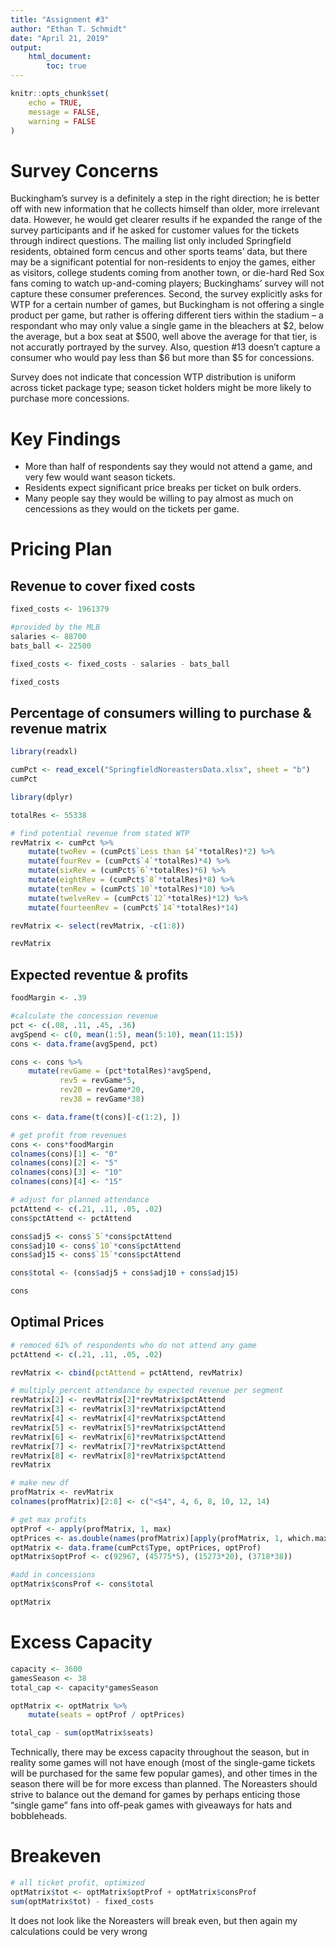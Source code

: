 ```yaml
---
title: "Assignment #3"
author: "Ethan T. Schmidt"
date: "April 21, 2019"
output: 
    html_document:
        toc: true
---
```

```r
knitr::opts_chunk$set(
	echo = TRUE,
	message = FALSE,
	warning = FALSE
)
```

# Survey Concerns
Buckingham's survey is a definitely a step in the right direction; he is better off with new information that he collects himself than older, more irrelevant data. However, he would get clearer results if he expanded the range of the survey participants and if he asked for customer values for the tickets through indirect questions. The mailing list only included Springfield residents, obtained form cencus and other sports teams' data, but there may be a significant potential for non-residents to enjoy the games, either as visitors, college students coming from another town, or die-hard Red Sox fans coming to watch up-and-coming players; Buckinghams' survey will not capture these consumer preferences. Second, the survey explicitly asks for WTP for a certain number of games, but Buckingham is not offering a single product per game, but rather is offering different tiers within the stadium -- a respondant who may only value a single game in the bleachers at $2, below the average, but a box seat at $500, well above the average for that tier, is not accuratly portrayed by the survey. Also, question #13 doesn't capture a consumer who would pay less than $6 but more than $5 for concessions.

Survey does not indicate that concession WTP distribution is uniform across ticket package type; season ticket holders might be more likely to purchase more concessions.

# Key Findings
* More than half of respondents say they would not attend a game, and very few would want season tickets. 
* Residents expect significant price breaks per ticket on bulk orders. 
* Many people say they would be willing to pay almost as much on cencessions as they would on the tickets per game.

# Pricing Plan
## Revenue to cover fixed costs
```r
fixed_costs <- 1961379

#provided by the MLB
salaries <- 88700
bats_ball <- 22500

fixed_costs <- fixed_costs - salaries - bats_ball

fixed_costs
```

## Percentage of consumers willing to purchase & revenue matrix
```r
library(readxl)

cumPct <- read_excel("SpringfieldNoreastersData.xlsx", sheet = "b")
cumPct
```
```r
library(dplyr)

totalRes <- 55338

# find potential revenue from stated WTP
revMatrix <- cumPct %>%
    mutate(twoRev = (cumPct$`Less than $4`*totalRes)*2) %>% 
    mutate(fourRev = (cumPct$`4`*totalRes)*4) %>% 
    mutate(sixRev = (cumPct$`6`*totalRes)*6) %>% 
    mutate(eightRev = (cumPct$`8`*totalRes)*8) %>% 
    mutate(tenRev = (cumPct$`10`*totalRes)*10) %>% 
    mutate(twelveRev = (cumPct$`12`*totalRes)*12) %>% 
    mutate(fourteenRev = (cumPct$`14`*totalRes)*14)

revMatrix <- select(revMatrix, -c(1:8))

revMatrix
```

## Expected reventue & profits
```r
foodMargin <- .39

#calculate the concession revenue
pct <- c(.08, .11, .45, .36)
avgSpend <- c(0, mean(1:5), mean(5:10), mean(11:15))
cons <- data.frame(avgSpend, pct)

cons <- cons %>%
    mutate(revGame = (pct*totalRes)*avgSpend, 
           rev5 = revGame*5,
           rev20 = revGame*20, 
           rev38 = revGame*38) 

cons <- data.frame(t(cons)[-c(1:2), ])

# get profit from revenues
cons <- cons*foodMargin
colnames(cons)[1] <- "0"
colnames(cons)[2] <- "5"
colnames(cons)[3] <- "10"
colnames(cons)[4] <- "15"

# adjust for planned attendance
pctAttend <- c(.21, .11, .05, .02)
cons$pctAttend <- pctAttend

cons$adj5 <- cons$`5`*cons$pctAttend
cons$adj10 <- cons$`10`*cons$pctAttend
cons$adj15 <- cons$`15`*cons$pctAttend

cons$total <- (cons$adj5 + cons$adj10 + cons$adj15)

cons
```
## Optimal Prices
```r
# remoced 61% of respondents who do not attend any game
pctAttend <- c(.21, .11, .05, .02)

revMatrix <- cbind(pctAttend = pctAttend, revMatrix)
```

```r
# multiply percent attendance by expected revenue per segment
revMatrix[2] <- revMatrix[2]*revMatrix$pctAttend
revMatrix[3] <- revMatrix[3]*revMatrix$pctAttend
revMatrix[4] <- revMatrix[4]*revMatrix$pctAttend
revMatrix[5] <- revMatrix[5]*revMatrix$pctAttend
revMatrix[6] <- revMatrix[6]*revMatrix$pctAttend
revMatrix[7] <- revMatrix[7]*revMatrix$pctAttend
revMatrix[8] <- revMatrix[8]*revMatrix$pctAttend
revMatrix
```
```r
# make new df
profMatrix <- revMatrix
colnames(profMatrix)[2:8] <- c("<$4", 4, 6, 8, 10, 12, 14)

# get max profits
optProf <- apply(profMatrix, 1, max)
optPrices <- as.double(names(profMatrix)[apply(profMatrix, 1, which.max)])
optMatrix <- data.frame(cumPct$Type, optPrices, optProf)
optMatrix$optProf <- c(92967, (45775*5), (15273*20), (3718*38))

#add in concessions
optMatrix$consProf <- cons$total

optMatrix
```
# Excess Capacity
```r
capacity <- 3600
gamesSeason <- 38
total_cap <- capacity*gamesSeason

optMatrix <- optMatrix %>% 
    mutate(seats = optProf / optPrices)

total_cap - sum(optMatrix$seats)
```
Technically, there may be excess capacity throughout the season, but in reality some games will not have enough (most of the single-game tickets will be purchased for the same few popular games), and other times in the season there will be for more excess than planned. The Noreasters should strive to balance out the demand for games by perhaps enticing those "single game" fans into off-peak games with giveaways for hats and bobbleheads.

# Breakeven
```r
# all ticket profit, optimized
optMatrix$tot <- optMatrix$optProf + optMatrix$consProf
sum(optMatrix$tot) - fixed_costs
```
It does not look like the Noreasters will break even, but then again my calculations could be very wrong
